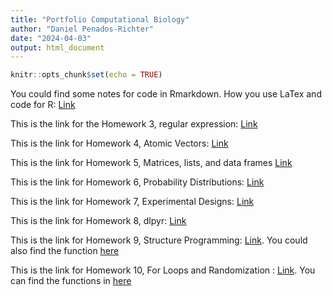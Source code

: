 ```yaml
---
title: "Portfolio Computational Biology"
author: "Daniel Penados-Richter"
date: "2024-04-03"
output: html_document
---
```


```r
knitr::opts_chunk$set(echo = TRUE)
```



You could find some notes for code in Rmarkdown. How you use LaTex and code for R: [Link](FristMarkdown26Jan2024.html)


This is the link for the Homework 3, regular expression: [Link](lab3_regularexpressions.html)

This is the link for Homework 4, Atomic Vectors: [Link](Homework4.DanielPenado.html)

This is the link for Homework 5, Matrices, lists, and data frames [Link](homework5.html)

This is the link for Homework 6, Probability Distributions: [Link](Homework6.html)

This is the link for Homework 7, Experimental Designs: [Link](Homework7.html)

This is the link for Homework 8, dlpyr: [Link](Homework8.html)

This is the link for Homework 9, Structure Programming: [Link](Homework9.html). You could also find the function [here](Homework9_Functions.html)

This is the link for Homework 10, For Loops and Randomization : [Link](Homework10.html). You can find the functions in [here](Function10.html)
